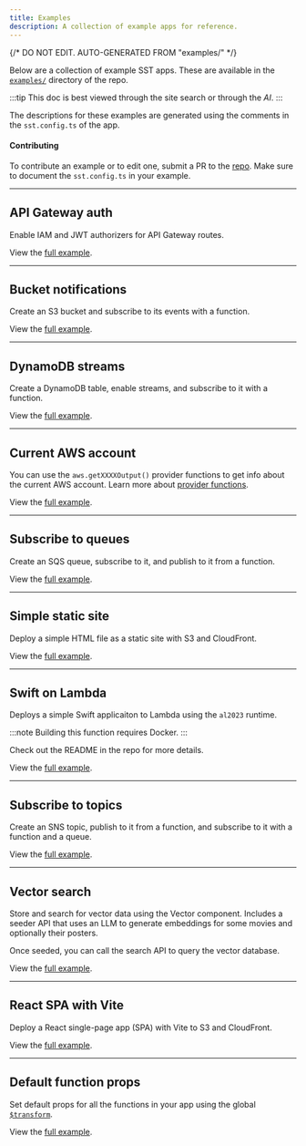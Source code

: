 ```yaml
---
title: Examples
description: A collection of example apps for reference.
---
```


{/* DO NOT EDIT. AUTO-GENERATED FROM "examples/" */}


Below are a collection of example SST apps. These are available in the [`examples/`](https://github.com/sst/ion/tree/dev/examples) directory of the repo.

:::tip
This doc is best viewed through the site search or through the _AI_.
:::

The descriptions for these examples are generated using the comments in the `sst.config.ts` of the app.

#### Contributing
To contribute an example or to edit one, submit a PR to the [repo](https://github.com/sst/ion).
Make sure to document the `sst.config.ts` in your example.


---
## API Gateway auth

Enable IAM and JWT authorizers for API Gateway routes.

View the [full example](https://github.com/sst/ion/tree/dev/examples/aws-apig-auth).


---
## Bucket notifications

Create an S3 bucket and subscribe to its events with a function.

View the [full example](https://github.com/sst/ion/tree/dev/examples/aws-bucket-subscriber).


---
## DynamoDB streams

Create a DynamoDB table, enable streams, and subscribe to it with a function.

View the [full example](https://github.com/sst/ion/tree/dev/examples/aws-dynamo).


---
## Current AWS account

You can use the `aws.getXXXXOutput()` provider functions to get info about the current
AWS account.
Learn more about [provider functions](/docs/providers/#functions).

View the [full example](https://github.com/sst/ion/tree/dev/examples/aws-info).


---
## Subscribe to queues

Create an SQS queue, subscribe to it, and publish to it from a function.

View the [full example](https://github.com/sst/ion/tree/dev/examples/aws-queue).


---
## Simple static site

Deploy a simple HTML file as a static site with S3 and CloudFront.

View the [full example](https://github.com/sst/ion/tree/dev/examples/aws-static-site).


---
## Swift on Lambda

Deploys a simple Swift applicaiton to Lambda using the `al2023` runtime.

:::note
Building this function requires Docker.
:::

Check out the README in the repo for more details.

View the [full example](https://github.com/sst/ion/tree/dev/examples/aws-swift).


---
## Subscribe to topics

Create an SNS topic, publish to it from a function, and subscribe to it with a function and a queue.

View the [full example](https://github.com/sst/ion/tree/dev/examples/aws-topic).


---
## Vector search

Store and search for vector data using the Vector component. Includes a seeder API that
uses an LLM to generate embeddings for some movies and optionally their posters.

Once seeded, you can call the search API to query the vector database.

View the [full example](https://github.com/sst/ion/tree/dev/examples/aws-vector).


---
## React SPA with Vite

Deploy a React single-page app (SPA) with Vite to S3 and CloudFront.

View the [full example](https://github.com/sst/ion/tree/dev/examples/aws-vite).


---
## Default function props

Set default props for all the functions in your app using the global [`$transform`](/docs/reference/global/#transform).

View the [full example](https://github.com/sst/ion/tree/dev/examples/sst-$transform).
